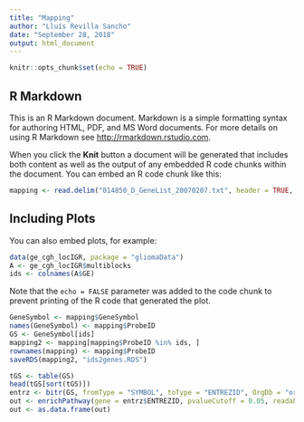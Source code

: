 ```yaml
---
title: "Mapping"
author: "Lluís Revilla Sancho"
date: "September 28, 2018"
output: html_document
---
```


```r
knitr::opts_chunk$set(echo = TRUE)
```

## R Markdown

This is an R Markdown document. Markdown is a simple formatting syntax for authoring HTML, PDF, and MS Word documents. For more details on using R Markdown see <http://rmarkdown.rstudio.com>.

When you click the **Knit** button a document will be generated that includes both content as well as the output of any embedded R code chunks within the document. You can embed an R code chunk like this:

```r
mapping <- read.delim("014850_D_GeneList_20070207.txt", header = TRUE, stringsAsFactors = FALSE)
```

## Including Plots

You can also embed plots, for example:

```r
data(ge_cgh_locIGR, package = "gliomaData")
A <- ge_cgh_locIGR$multiblocks
ids <- colnames(A$GE)
```

Note that the `echo = FALSE` parameter was added to the code chunk to prevent printing of the R code that generated the plot.


```r
GeneSymbol <- mapping$GeneSymbol
names(GeneSymbol) <- mapping$ProbeID
GS <- GeneSymbol[ids]
mapping2 <- mapping[mapping$ProbeID %in% ids, ]
rownames(mapping) <- mapping$ProbeID
saveRDS(mapping2, "ids2genes.RDS")
```


```r
tGS <- table(GS)
head(tGS[sort(tGS)])
entrz <- bitr(GS, fromType = "SYMBOL", toType = "ENTREZID", OrgDb = "org.Hs.eg.db")
out <- enrichPathway(gene = entrz$ENTREZID, pvalueCutoff = 0.05, readable = TRUE)
out <- as.data.frame(out)
```

